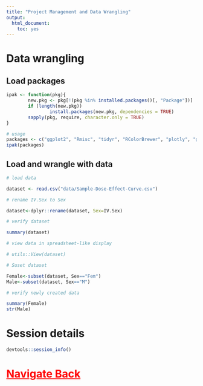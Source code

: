 ---
title: "Project Management and Data Wrangling"
output:
  html_document:
    toc: yes
---


# Data wrangling

## Load packages
```{r, message=FALSE, warning=FALSE}

ipak <- function(pkg){
        new.pkg <- pkg[!(pkg %in% installed.packages()[, "Package"])]
        if (length(new.pkg))
                install.packages(new.pkg, dependencies = TRUE)
        sapply(pkg, require, character.only = TRUE)
}

# usage
packages <- c("ggplot2", "Rmisc", "tidyr", "RColorBrewer", "plotly", "ggplot2", "nlme", "dplyr", "cowplot", "grid", "gridExtra") # add or remove packages as needed
ipak(packages)
```

## Load and wrangle with data
```{r}
# load data

dataset <- read.csv("data/Sample-Dose-Effect-Curve.csv")

# rename IV.Sex to Sex

dataset<-dplyr::rename(dataset, Sex=IV.Sex)

# verify dataset

summary(dataset)

# view data in spreadsheet-like display 

# utils::View(dataset)

# Suset dataset

Female<-subset(dataset, Sex=="Fem")
Male<-subset(dataset, Sex=="M")

# verify newly created data

summary(Female)
str(Male)

```



# Session details




```{r}
devtools::session_info()
```


# <a href="/R_workshop" class="topic" style="color:red">Navigate Back</a>